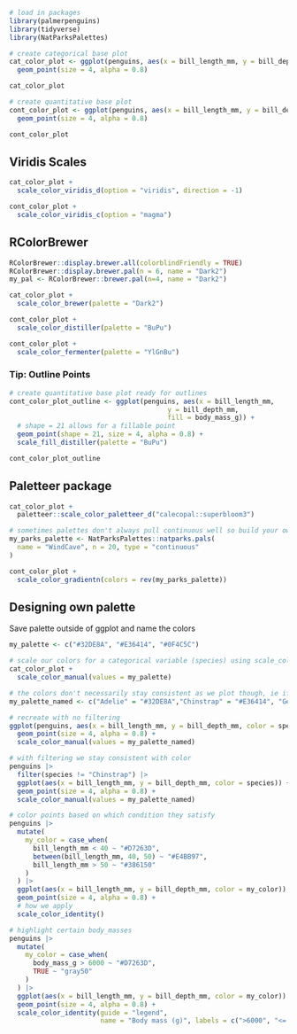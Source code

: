 ```r
# load in packages
library(palmerpenguins)
library(tidyverse)
library(NatParksPalettes)
```

```r
# create categorical base plot
cat_color_plot <- ggplot(penguins, aes(x = bill_length_mm, y = bill_depth_mm, color = species, shape = species)) +
  geom_point(size = 4, alpha = 0.8)

cat_color_plot 
```

```r
# create quantitative base plot
cont_color_plot <- ggplot(penguins, aes(x = bill_length_mm, y = bill_depth_mm, color = body_mass_g)) +
  geom_point(size = 4, alpha = 0.8) 

cont_color_plot 
```

## Viridis Scales
```r
cat_color_plot +
  scale_color_viridis_d(option = "viridis", direction = -1)

cont_color_plot +
  scale_color_viridis_c(option = "magma")
```

## RColorBrewer
```r
RColorBrewer::display.brewer.all(colorblindFriendly = TRUE)
RColorBrewer::display.brewer.pal(n = 6, name = "Dark2")
my_pal <- RColorBrewer::brewer.pal(n=4, name = "Dark2")

cat_color_plot +
  scale_color_brewer(palette = "Dark2")

cont_color_plot +
  scale_color_distiller(palette = "BuPu")

cont_color_plot +
  scale_color_fermenter(palette = "YlGnBu")
```

### Tip: Outline Points
```r
# create quantitative base plot ready for outlines
cont_color_plot_outline <- ggplot(penguins, aes(x = bill_length_mm,
                                        y = bill_depth_mm,
                                        fill = body_mass_g)) +
  # shape = 21 allows for a fillable point
  geom_point(shape = 21, size = 4, alpha = 0.8) +
  scale_fill_distiller(palette = "BuPu")

cont_color_plot_outline
```

## Paletteer package

```r
cat_color_plot +
  paletteer::scale_color_paletteer_d("calecopal::superbloom3")

# sometimes palettes don't always pull continuous well so build your own palette and then apply
my_parks_palette <- NatParksPalettes::natparks.pals(
  name = "WindCave", n = 20, type = "continuous"
)

cont_color_plot +
  scale_color_gradientn(colors = rev(my_parks_palette))
```

## Designing own palette

Save palette outside of ggplot and name the colors

```r
my_palette <- c("#32DE8A", "#E36414", "#0F4C5C")

# scale our colors for a categorical variable (species) using scale_color_manual()
cat_color_plot +
  scale_color_manual(values = my_palette)

# the colors don't necessarily stay consistent as we plot though, ie if a species is removed gentoo changes color
my_palette_named <- c("Adelie" = "#32DE8A","Chinstrap" = "#E36414", "Gentoo" = "#0F4C5C")

# recreate with no filtering
ggplot(penguins, aes(x = bill_length_mm, y = bill_depth_mm, color = species)) +
  geom_point(size = 4, alpha = 0.8) +
  scale_color_manual(values = my_palette_named)

# with filtering we stay consistent with color
penguins |> 
  filter(species != "Chinstrap") |> 
  ggplot(aes(x = bill_length_mm, y = bill_depth_mm, color = species)) +
  geom_point(size = 4, alpha = 0.8) +
  scale_color_manual(values = my_palette_named)
```

```r
# color points based on which condition they satisfy
penguins |> 
  mutate(
    my_color = case_when(
      bill_length_mm < 40 ~ "#D7263D",
      between(bill_length_mm, 40, 50) ~ "#E4BB97",
      bill_length_mm > 50 ~ "#386150"
    )
  ) |> 
  ggplot(aes(x = bill_length_mm, y = bill_depth_mm, color = my_color)) +
  geom_point(size = 4, alpha = 0.8) +
  # how we apply 
  scale_color_identity()

# highlight certain body_masses
penguins |> 
  mutate(
    my_color = case_when(
      body_mass_g > 6000 ~ "#D7263D",
      TRUE ~ "gray50"
    )
  ) |> 
  ggplot(aes(x = bill_length_mm, y = bill_depth_mm, color = my_color)) +
  geom_point(size = 4, alpha = 0.8) +
  scale_color_identity(guide = "legend", 
                       name = "Body mass (g)", labels = c(">6000", "<= 6000"))
```

